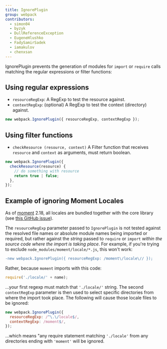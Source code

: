 ```yaml
---
title: IgnorePlugin
group: webpack
contributors:
  - simon04
  - byzyk
  - DullReferenceException
  - EugeneHlushko
  - FadySamirSadek
  - iamakulov
  - chenxsan
---
```


IgnorePlugin prevents the generation of modules for `import` or `require` calls matching the regular expressions or filter functions:

## Using regular expressions

- `resourceRegExp`: A RegExp to test the resource against.
- `contextRegExp`: (optional) A RegExp to test the context (directory) against.

```javascript
new webpack.IgnorePlugin({ resourceRegExp, contextRegExp });
```

## Using filter functions

- `checkResource (resource, context)` A Filter function that receives `resource` and `context` as arguments, must return boolean.

```javascript
new webpack.IgnorePlugin({
  checkResource(resource) {
    // do something with resource
    return true | false;
  },
});
```

## Example of ignoring Moment Locales

As of [moment](https://momentjs.com/) 2.18, all locales are bundled together with the core library (see [this GitHub issue](https://github.com/moment/moment/issues/2373)).

The `resourceRegExp` parameter passed to `IgnorePlugin` is not tested against the resolved file names or absolute module names being imported or required, but rather against the _string_ passed to `require` or `import` _within the source code where the import is taking place_. For example, if you're trying to exclude `node_modules/moment/locale/*.js`, this won't work:

```diff
-new webpack.IgnorePlugin({ resourceRegExp: /moment\/locale\// });
```

Rather, because `moment` imports with this code:

```js
require('./locale/' + name);
```

...your first regexp must match that `'./locale/'` string. The second `contextRegExp` parameter is then used to select specific directories from where the import took place. The following will cause those locale files to be ignored:

```javascript
new webpack.IgnorePlugin({
  resourceRegExp: /^\.\/locale$/,
  contextRegExp: /moment$/,
});
```

...which means "any require statement matching `'./locale'` from any directories ending with `'moment'` will be ignored.
